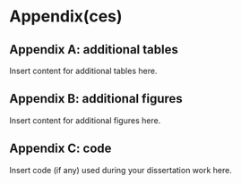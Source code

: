 # Appendix(ces)

## Appendix A: additional tables

Insert content for additional tables here.

\newpage

## Appendix B: additional figures

Insert content for additional figures here.

\newpage

## Appendix C: code

Insert code (if any) used during your dissertation work here.